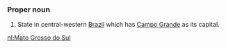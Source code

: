 ===Proper noun===
#State in central-western [[Brazil]] which has [[Campo Grande]] as its capital.

[[nl:Mato Grosso do Sul]]
